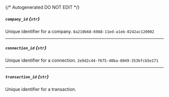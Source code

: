{/* Autogenerated DO NOT EDIT  */}
##### `company_id` *{`str`}*
Unique identifier for a company.
`8a210b68-6988-11ed-a1eb-0242ac120002`

---
##### `connection_id` *{`str`}*
Unique identifier for a connection.
`2e9d2c44-f675-40ba-8049-353bfcb5e171`

---
##### `transaction_id` *{`str`}*
Unique identifier for a transaction.

